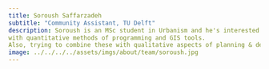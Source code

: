 ```yaml
---
title: Soroush Saffarzadeh
subtitle: "Community Assistant, TU Delft"
description: Soroush is an MSc student in Urbanism and he's interested in spatial analysis
with quantitative methods of programming and GIS tools. 
Also, trying to combine these with qualitative aspects of planning & design.
image: ../../../../assets/imgs/about/team/soroush.jpg
---
```

